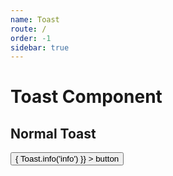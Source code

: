 ```yaml
---
name: Toast
route: /
order: -1
sidebar: true
---
```



# Toast Component

## Normal Toast


<Playground>
  <button
    type="primary"
    onClick={() => {
      Toast.info('info')
    }}
  >
    button
  </button>
</Playground>




